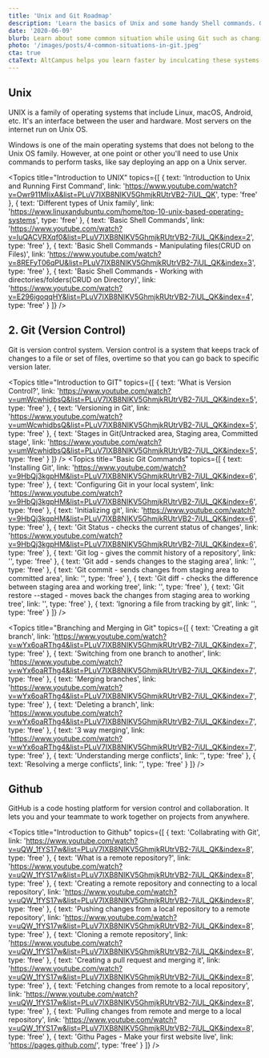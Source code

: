 ```yaml
---
title: 'Unix and Git Roadmap'
description: 'Learn the basics of Unix and some handy Shell commands. Get the power of Git too!'
date: '2020-06-09'
blurb: Learn about some common situation while using Git such as changing the git commit message, understanding git log and more.
photo: '/images/posts/4-common-situations-in-git.jpeg'
cta: true
ctaText: AltCampus helps you learn faster by inculcating these systems as part of the learning model.  🙌
---
```


## Unix

UNIX is a family of operating systems that include Linux, macOS, Android, etc. It's an interface between the user and hardware. Most servers on the internet run on Unix OS.

Windows is one of the main operating systems that does not belong to the Unix OS family. However, at one point or other you'll need to use Unix commands to perform tasks, like say deploying an app on a Unix server.

<Topics
  title="Introduction to UNIX"
  topics={[
    {
      text: 'Introduction to Unix and Running First Command',
      link:
        'https://www.youtube.com/watch?v=Owr911MIixA&list=PLuV7IXB8NIKV5GhmjkRUtrVB2-7iUL_QK',
      type: 'free'
    },
    {
      text: 'Different types of Unix family',
      link:
        'https://www.linuxandubuntu.com/home/top-10-unix-based-operating-systems',
      type: 'free'
    },
    {
      text: 'Basic Shell Commands',
      link:
        'https://www.youtube.com/watch?v=IuQACVRXqf0&list=PLuV7IXB8NIKV5GhmjkRUtrVB2-7iUL_QK&index=2',
      type: 'free'
    },
    {
      text: 'Basic Shell Commands - Manipulating files(CRUD on Files)',
      link:
        'https://www.youtube.com/watch?v=8REFyT06qPU&list=PLuV7IXB8NIKV5GhmjkRUtrVB2-7iUL_QK&index=3',
      type: 'free'
    },
    {
      text:
        'Basic Shell Commands - Working with directories/folders(CRUD on Directory)',
      link:
        'https://www.youtube.com/watch?v=E296igoqqHY&list=PLuV7IXB8NIKV5GhmjkRUtrVB2-7iUL_QK&index=4',
      type: 'free'
    }
  ]}
/>

## 2. Git (Version Control)

Git is version control system. Version control is a system that keeps track of changes to a file or set of files, overtime so that you can go back to specific version later.

<Topics
  title="Introduction to GIT"
  topics={[
    {
      text: 'What is Version Control?',
      link:
        'https://www.youtube.com/watch?v=umWcwhidbsQ&list=PLuV7IXB8NIKV5GhmjkRUtrVB2-7iUL_QK&index=5',
      type: 'free'
    },
    {
      text: 'Versioning in Git',
      link:
        'https://www.youtube.com/watch?v=umWcwhidbsQ&list=PLuV7IXB8NIKV5GhmjkRUtrVB2-7iUL_QK&index=5',
      type: 'free'
    },
    {
      text: 'Stages in Git(Untracked area, Staging area, Committed stage',
      link:
        'https://www.youtube.com/watch?v=umWcwhidbsQ&list=PLuV7IXB8NIKV5GhmjkRUtrVB2-7iUL_QK&index=5',
      type: 'free'
    }
  ]}
/>
<Topics
  title="Basic Git Commands"
  topics={[
    {
      text: 'Installing Git',
      link:
        'https://www.youtube.com/watch?v=9HbQj3kgpHM&list=PLuV7IXB8NIKV5GhmjkRUtrVB2-7iUL_QK&index=6',
      type: 'free'
    },
    {
      text: 'Configuring Git in your local system',
      link:
        'https://www.youtube.com/watch?v=9HbQj3kgpHM&list=PLuV7IXB8NIKV5GhmjkRUtrVB2-7iUL_QK&index=6',
      type: 'free'
    },
    {
      text: 'Initializing git',
      link:
        'https://www.youtube.com/watch?v=9HbQj3kgpHM&list=PLuV7IXB8NIKV5GhmjkRUtrVB2-7iUL_QK&index=6',
      type: 'free'
    },
    {
      text: 'Git Status - checks the current status of changes',
      link:
        'https://www.youtube.com/watch?v=9HbQj3kgpHM&list=PLuV7IXB8NIKV5GhmjkRUtrVB2-7iUL_QK&index=6',
      type: 'free'
    },
    {
      text: 'Git log - gives the commit history of a repository',
      link: '',
      type: 'free'
    },
    {
      text: 'Git add - sends changes to the staging area',
      link: '',
      type: 'free'
    },
    {
      text: 'Git commit - sends changes from staging area to committed area',
      link: '',
      type: 'free'
    },
    {
      text:
        'Git diff - checks the difference between staging area and working tree',
      link: '',
      type: 'free'
    },
    {
      text:
        'Git restore --staged - moves back the changes from staging area to working tree',
      link: '',
      type: 'free'
    },
    { text: 'Ignoring a file from tracking by git', link: '', type: 'free' }
  ]}
/>

<Topics
  title="Branching and Merging in Git"
  topics={[
    {
      text: 'Creating a git branch',
      link:
        'https://www.youtube.com/watch?v=wYx6oaRThg4&list=PLuV7IXB8NIKV5GhmjkRUtrVB2-7iUL_QK&index=7',
      type: 'free'
    },
    {
      text: 'Switching from one branch to another',
      link:
        'https://www.youtube.com/watch?v=wYx6oaRThg4&list=PLuV7IXB8NIKV5GhmjkRUtrVB2-7iUL_QK&index=7',
      type: 'free'
    },
    {
      text: 'Merging branches',
      link:
        'https://www.youtube.com/watch?v=wYx6oaRThg4&list=PLuV7IXB8NIKV5GhmjkRUtrVB2-7iUL_QK&index=7',
      type: 'free'
    },
    {
      text: 'Deleting a branch',
      link:
        'https://www.youtube.com/watch?v=wYx6oaRThg4&list=PLuV7IXB8NIKV5GhmjkRUtrVB2-7iUL_QK&index=7',
      type: 'free'
    },
    {
      text: '3 way merging',
      link:
        'https://www.youtube.com/watch?v=wYx6oaRThg4&list=PLuV7IXB8NIKV5GhmjkRUtrVB2-7iUL_QK&index=7',
      type: 'free'
    },
    { text: 'Understanding merge conflicts', link: '', type: 'free' },
    { text: 'Resolving a merge conflicts', link: '', type: 'free' }
  ]}
/>

## Github

GitHub is a code hosting platform for version control and collaboration. It lets you and your teammate to work together on projects from anywhere.

<Topics
  title="Introduction to Github"
  topics={[
    {
      text: 'Collabrating with Git',
      link:
        'https://www.youtube.com/watch?v=uQW_1fYS17w&list=PLuV7IXB8NIKV5GhmjkRUtrVB2-7iUL_QK&index=8',
      type: 'free'
    },
    {
      text: 'What is a remote repository?',
      link:
        'https://www.youtube.com/watch?v=uQW_1fYS17w&list=PLuV7IXB8NIKV5GhmjkRUtrVB2-7iUL_QK&index=8',
      type: 'free'
    },
    {
      text: 'Creating a remote repository and connecting to a local repository',
      link:
        'https://www.youtube.com/watch?v=uQW_1fYS17w&list=PLuV7IXB8NIKV5GhmjkRUtrVB2-7iUL_QK&index=8',
      type: 'free'
    },
    {
      text: 'Pushing changes from a local repository to a remote repository',
      link:
        'https://www.youtube.com/watch?v=uQW_1fYS17w&list=PLuV7IXB8NIKV5GhmjkRUtrVB2-7iUL_QK&index=8',
      type: 'free'
    },
    {
      text: 'Cloning a remote repository',
      link:
        'https://www.youtube.com/watch?v=uQW_1fYS17w&list=PLuV7IXB8NIKV5GhmjkRUtrVB2-7iUL_QK&index=8',
      type: 'free'
    },
    {
      text: 'Creating a pull request and merging it',
      link:
        'https://www.youtube.com/watch?v=uQW_1fYS17w&list=PLuV7IXB8NIKV5GhmjkRUtrVB2-7iUL_QK&index=8',
      type: 'free'
    },
    {
      text: 'Fetching changes from remote to a local repository',
      link:
        'https://www.youtube.com/watch?v=uQW_1fYS17w&list=PLuV7IXB8NIKV5GhmjkRUtrVB2-7iUL_QK&index=8',
      type: 'free'
    },
    {
      text: 'Pulling changes from remote and merge to a local repository',
      link:
        'https://www.youtube.com/watch?v=uQW_1fYS17w&list=PLuV7IXB8NIKV5GhmjkRUtrVB2-7iUL_QK&index=8',
      type: 'free'
    },
    {
      text: 'Githu Pages - Make your first website live',
      link: 'https://pages.github.com/',
      type: 'free'
    }
  ]}
/>
